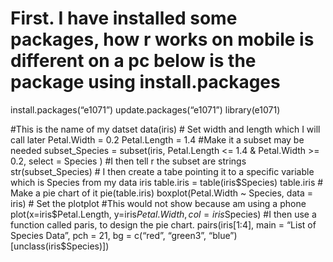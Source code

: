 # First. I have installed some packages, how r works on mobile is different on a pc below is the package using install.packages
install.packages(“e1071”) 
update.packages(“e1071”) 
library(e1071)

#This is the name of my datset
data(iris)
# Set width and length which I will call later
Petal.Width = 0.2 
Petal.Length = 1.4
#Make it a subset may be needed
subset_Species = subset(iris, Petal.Length <= 1.4 & Petal.Width >= 0.2, select = Species )
#I then tell r the subset are strings
str(subset_Species)
# I then create a tabe pointing it to a specific variable which is Species from my data iris
table.iris = table(iris$Species)  
table.iris 
 # Make a pie chart of it
pie(table.iris)  
boxplot(Petal.Width ~ Species, data = iris)
# Set the plotplot 
#This would not show because am using a phone
plot(x=iris$Petal.Length, y=iris$Petal.Width, col=iris$Species)
#I then use a function called paris, to design the pie chart.
 pairs(iris[1:4], main = "List of Species Data", pch = 21, bg = c("red", "green3", "blue")[unclass(iris$Species)])
